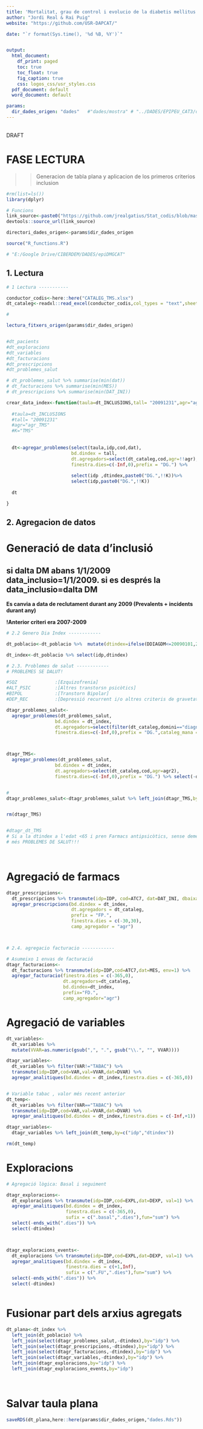 ```yaml
---
title: 'Mortalitat, grau de control i evolucio de la diabetis mellitus tipus 2  en pacients amb  Trastorn Mental Sever (TMS)'
author: "Jordi Real & Rai Puig"
website: "https://github.com/USR-DAPCAT/"

date: "`r format(Sys.time(), '%d %B, %Y')`"


output:
  html_document:
    df_print: paged
    toc: true
    toc_float: true
    fig_caption: true
    css: logos_css/usr_styles.css
  pdf_document: default
  word_document: default

params:
  dir_dades_origen: "dades"   #"dades/mostra" # "../DADES/EPIPEU_CAT3/dades/mostra"
---
```



&nbsp;
<script>
   $(document).ready(function() {
     $head = $('#header');
     $head.prepend('<img src=\"https://www.idiapjgol.org/images/logo.png\" style=\"float: right ;width: 130px;\"/>')
     $head.prepend('<img src=\"https://avatars2.githubusercontent.com/u/57066591?s=200&v=4\" style=\"margin-left:25% ;width: 80px;\"/>')
     $head.prepend('<img src=\"logoDAP_Cat.png\" style=\"float: left:1;width: 185px;\"/>')
   });
</script>


<div class="watermark">DRAFT</div>


# FASE LECTURA

>> Generacion de tabla plana y aplicacion de los primeros criterios inclusion 

```r
#rm(list=ls())
library(dplyr)

# Funcions 
link_source<-paste0("https://github.com/jrealgatius/Stat_codis/blob/master/funcions_propies.R","?raw=T")
devtools::source_url(link_source)

directori_dades_origen<-params$dir_dades_origen

source("R_functions.R")

# "E:/Google Drive/CIBERDEM/DADES/epiDMGCAT"


```
## 1. Lectura 
```r
# 1 Lectura -----------

conductor_codis<-here::here("CATALEG_TMS.xlsx")
dt_cataleg<-readxl::read_excel(conductor_codis,col_types = "text",sheet = 1)

# 

lectura_fitxers_origen(params$dir_dades_origen)


#dt_pacients
#dt_exploracions
#dt_variables
#dt_facturacions
#dt_prescripcions
#dt_problemes_salut

# dt_problemes_salut %>% summarise(min(dat))
# dt_facturacions %>% summarise(min(MES))
# dt_prescripcions %>% summarise(min(DAT_INI))

```


```r
crear_data_index<-function(taula=dt_INCLUSIONS,tall= "20091231",agr="agr_DM2",K="DM2") {
  
  #taula=dt_INCLUSIONS
  #tall= "20091231"
  #agr="agr_TMS"
  #K="TMS"
  
  
  dt<-agregar_problemes(select(taula,idp,cod,dat),
                        bd.dindex = tall,
                        dt.agregadors=select(dt_cataleg,cod,agr=!!agr),
                        finestra.dies=c(-Inf,0),prefix = "DG.") %>%
    
                        select(idp ,dtindex,paste0("DG.",!!K))%>%
                        select(idp,paste0("DG.",!!K))
  
  dt    

}


```

## 2. Agregacion de datos


# Generació de data d'inclusió

## si dalta DM abans 1/1/2009 data_inclusio=1/1/2009. si es després la data_inclusio=dalta DM

**Es canvia a data de reclutament durant any 2009 (Prevalents + incidents durant any)**

**!Anterior criteri era 2007-2009**


```r
# 2.2 Genero Dia Index ------------

dt_poblacio<-dt_poblacio %>%  mutate(dtindex=ifelse(DDIAGDM<=20090101,20090101,DDIAGDM)) %>% rename(idp=IDP)

dt_index<-dt_poblacio %>% select(idp,dtindex)

```



```r
# 2.3. Problemes de salut ------------
# PROBLEMES SE DALUT!

#SQZ              :[Ezquizofrenia]
#ALT_PSIC         :[Altres transtorsn psicòtics]
#BIPOL            :[Transtorn Bipolar]
#DEP_REC          :[Depressió recurrent i/o altres criteris de gravetat]

dtagr_problemes_salut<-
  agregar_problemes(dt_problemes_salut,
                  bd.dindex = dt_index,
                  dt.agregadors=select(filter(dt_cataleg,domini=="diagnostic"),cod,agr),
                  finestra.dies=c(-Inf,0),prefix = "DG.",cataleg_mana = T)



dtagr_TMS<-
  agregar_problemes(dt_problemes_salut,
                  bd.dindex = dt_index,
                  dt.agregadors=select(dt_cataleg,cod,agr=agr2),
                  finestra.dies=c(-Inf,0),prefix = "DG.") %>% select(-dtindex)


#
dtagr_problemes_salut<-dtagr_problemes_salut %>% left_join(dtagr_TMS,by="idp")


rm(dtagr_TMS)


#dtagr_dt_TMS
# Si a la dtindex a l'edat <65 i pren Farmacs antipsicòtics, sense demència també TINDRÀ dt_TMS!!!!
# més PROBLEMES DE SALUT!!!




```


# Agregació de farmacs

```r

dtagr_prescripcions<-
  dt_prescripcions %>% transmute(idp=IDP, cod=ATC7, dat=DAT_INI, dbaixa=DAT_FI) %>% 
  agregar_prescripcions(bd.dindex = dt_index,
                        dt.agregadors = dt_cataleg,
                        prefix = "FP.",
                        finestra.dies = c(-30,30),
                        camp_agregador = "agr")



# 2.4. agregacio facturacio ------------

# Asumeixo 1 envas de facturació
dtagr_facturacions<-
  dt_facturacions %>% transmute(idp=IDP,cod=ATC7,dat=MES, env=1) %>% 
  agregar_facturacio(finestra.dies = c(-365,0),
                     dt.agregadors=dt_cataleg,
                     bd.dindex=dt_index,
                     prefix="FD.",
                     camp_agregador="agr")


```



# Agregació de variables



```r

dt_variables<-
  dt_variables %>%   
  mutate(VVAR=as.numeric(gsub(",", ".", gsub("\\.", "", VVAR))))

dtagr_variables<-
  dt_variables %>% filter(VAR!="TABAC") %>% 
  transmute(idp=IDP,cod=VAR,val=VVAR,dat=DVAR) %>% 
  agregar_analitiques(bd.dindex = dt_index,finestra.dies = c(-365,0))


# Variable tabac , valor més recent anterior
dt_temp<-
  dt_variables %>% filter(VAR=="TABAC") %>% 
  transmute(idp=IDP,cod=VAR,val=VVAR,dat=DVAR) %>% 
  agregar_analitiques(bd.dindex = dt_index,finestra.dies = c(-Inf,+1)) 

dtagr_variables<-
  dtagr_variables %>% left_join(dt_temp,by=c("idp","dtindex"))

rm(dt_temp)


```

# Exploracions

```r

# Agregació lògica: Basal i seguiment

dtagr_exploracions<-
  dt_exploracions %>% transmute(idp=IDP,cod=EXPL,dat=DEXP, val=1) %>% 
  agregar_analitiques(bd.dindex = dt_index,
                      finestra.dies = c(-365,0),
                      sufix = c(".basal",".dies"),fun="sum") %>% 
  select(-ends_with(".dies")) %>% 
  select(-dtindex)



dtagr_exploracions_events<-
  dt_exploracions %>% transmute(idp=IDP,cod=EXPL,dat=DEXP, val=1) %>% 
  agregar_analitiques(bd.dindex = dt_index,
                      finestra.dies = c(+1,Inf),
                      sufix = c(".FU",".dies"),fun="sum") %>% 
  select(-ends_with(".dies")) %>% 
  select(-dtindex)



```


# Fusionar part dels arxius agregats 
```r


dt_plana<-dt_index %>% 
  left_join(dt_poblacio) %>% 
  left_join(select(dtagr_problemes_salut,-dtindex),by="idp") %>% 
  left_join(select(dtagr_prescripcions,-dtindex),by="idp") %>% 
  left_join(select(dtagr_facturacions,-dtindex),by="idp") %>% 
  left_join(select(dtagr_variables,-dtindex),by="idp") %>%
  left_join(dtagr_exploracions,by="idp") %>% 
  left_join(dtagr_exploracions_events,by="idp")




```

#  Salvar taula plana     
```r


saveRDS(dt_plana,here::here(params$dir_dades_origen,"dades.Rds"))



```

